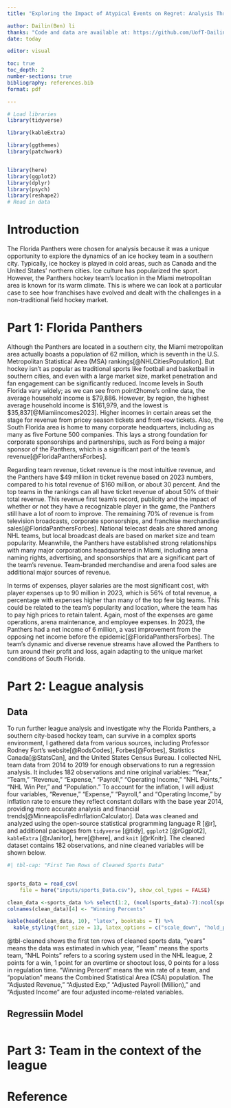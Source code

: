 ```yaml
---
title: "Exploring the Impact of Atypical Events on Regret: Analysis Through Hitchhiker, Car Accident, and Robbery Scenarios"

author: Dailin(Ben) li
thanks: "Code and data are available at: https://github.com/UofT-DailinLi/NHL-Florida-Panthers-Team-Analysis.git" 
date: today

editor: visual

toc: true
toc_depth: 2
number-sections: true
bibliography: references.bib
format: pdf

---
```


\newpage

```r


# Load libraries
library(tidyverse)

library(kableExtra)

library(ggthemes)
library(patchwork)


library(here)
library(ggplot2)
library(dplyr)
library(psych)
library(reshape2)
# Read in data

```

# Introduction
The Florida Panthers were chosen for analysis because it was a unique opportunity to explore the dynamics of an ice hockey team in a southern city. Typically, ice hockey is played in cold areas, such as Canada and the United States’ northern cities. Ice culture has popularized the sport. However, the Panthers hockey team's location in the Miami metropolitan area is known for its warm climate. This is where we can look at a particular case to see how franchises have evolved and dealt with the challenges in a non-traditional field hockey market.


# Part 1: Florida Panthers
Although the Panthers are located in a southern city, the Miami metropolitan area actually boasts a population of 62 million, which is seventh in the U.S. Metropolitan Statistical Area (MSA) rankings[@NHLCitiesPopulation]. But hockey isn't as popular as traditional sports like football and basketball in southern cities, and even with a large market size, market penetration and fan engagement can be significantly reduced. Income levels in South Florida vary widely; as we can see from point2home's online data, the average household income is $79,886. However, by region, the highest average household income is $161,979, and the lowest is $35,837[@Miamiincomes2023]. Higher incomes in certain areas set the stage for revenue from pricey season tickets and front-row tickets. Also, the South Florida area is home to many corporate headquarters, including as many as five Fortune 500 companies. This lays a strong foundation for corporate sponsorships and partnerships, such as Ford being a major sponsor of the Panthers, which is a significant part of the team's revenue[@FloridaPanthersForbes].

Regarding team revenue, ticket revenue is the most intuitive revenue, and the Panthers have $49 million in ticket revenue based on 2023 numbers, compared to his total revenue of $160 million, or about 30 percent. And the top teams in the rankings can all have ticket revenue of about 50% of their total revenue. This revenue first team's record, publicity and the impact of whether or not they have a recognizable player in the game, the Panthers still have a lot of room to improve. The remaining 70% of revenue is from television broadcasts, corporate sponsorships, and franchise merchandise sales[@FloridaPanthersForbes]. National telecast deals are shared among NHL teams, but local broadcast deals are based on market size and team popularity. Meanwhile, the Panthers have established strong relationships with many major corporations headquartered in Miami, including arena naming rights, advertising, and sponsorships that are a significant part of the team's revenue. Team-branded merchandise and arena food sales are additional major sources of revenue.


In terms of expenses, player salaries are the most significant cost, with player expenses up to 90 million in 2023, which is 56% of total revenue, a percentage with expenses higher than many of the top few big teams. This could be related to the team's popularity and location, where the team has to pay high prices to retain talent. Again, most of the expenses are game operations, arena maintenance, and employee expenses. In 2023, the Panthers had a net income of 6 million, a vast improvement from the opposing net income before the epidemic[@FloridaPanthersForbes]. The team's dynamic and diverse revenue streams have allowed the Panthers to turn around their profit and loss, again adapting to the unique market conditions of South Florida.

# Part 2: League analysis

## Data
To run further league analysis and investigate why the Florida Panthers, a southern city-based hockey team, can survive in a complex sports environment, I gathered data from various sources, including Professor Rodney Fort's website[@RodsCodes], Forbes[@Forbes], Statistics Canada[@StatsCan], and the United States Census Bureau. I collected NHL team data from 2014 to 2019 for enough observations to run a regression analysis. It includes 182 observations and nine original variables: "Year," "Team," "Revenue," "Expense," "Payroll," "Operating Income," "NHL Points," "NHL Win Per," and "Population." To account for the inflation, I will adjust four variables, "Revenue," "Expense," "Payroll," and "Operating Income," by inflation rate to ensure they reflect constant dollars with the base year 2014, providing more accurate analysis and financial trends[@MinneapolisFedInflationCalculator]. Data was cleaned and analyzed using the open-source statistical programming language R [@r], and additional packages from `tidyverse` [@tidy], `ggplot2` [@rGgplot2], `kableExtra` [@rJanitor], here[@here], and `knit` [@rKnitr]. The cleaned dataset contains 182 observations, and nine cleaned variables will be shown below.


```r
#| tbl-cap: "First Ten Rows of Cleaned Sports Data"


sports_data = read_csv(
    file = here("inputs/sports_Data.csv"), show_col_types = FALSE)

clean_data <-sports_data %>% select(1:2, (ncol(sports_data)-7):ncol(sports_data))
colnames(clean_data)[4] <- "Winning Percents"

kable(head(clean_data, 10), "latex", booktabs = T) %>%
  kable_styling(font_size = 13, latex_options = c("scale_down", "hold_position")) 

```

@tbl-cleaned shows the first ten rows of cleaned sports data, "years" means the data was estimated in which year, "Team" means the sports team, "NHL Points" refers to a scoring system used in the NHL league, 2 points for a win, 1 point for an overtime or shootout loss, 0 points for a loss in regulation time. "Winning Percent" means the win rate of a team, and "population" means the Combined Statistical Area (CSA) population. The "Adjusted Revenue," "Adjusted Exp," "Adjusted Payroll (Million)," and "Adjusted Income" are four adjusted income-related variables.

## Regressiin Model


```r

```















# Part 3: Team in the context of the league






\newpage
# Reference